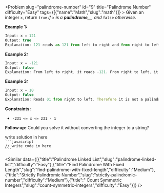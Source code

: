 
<Problem slug="palindrome-number" id="9" title="Palindrome Number" difficulty="Easy" tags={[{"name":"Math","slug":"math"}]} >
    Given an integer `x`, return `true` _if_ `x` _is a_ _**palindrome**__, and_ `false` _otherwise_.

**Example 1:**

```javascript 
Input: x = 121
Output: true
Explanation: 121 reads as 121 from left to right and from right to left.
```

**Example 2:**

```javascript 
Input: x = -121
Output: false
Explanation: From left to right, it reads -121. From right to left, it becomes 121-. Therefore it is not a palindrome.
```

**Example 3:**

```javascript 
Input: x = 10
Output: false
Explanation: Reads 01 from right to left. Therefore it is not a palindrome.
```

**Constraints:**

*   `-231 <= x <= 231 - 1`

**Follow up:** Could you solve it without converting the integer to a string?
</Problem >

<Solution>
write solution in here
</Solution>

<Code>
```javascript
// write code in here
```
</Code>

<Similar data={[{"title":"Palindrome Linked List","slug":"palindrome-linked-list","difficulty":"Easy"},{"title":"Find Palindrome With Fixed Length","slug":"find-palindrome-with-fixed-length","difficulty":"Medium"},{"title":"Strictly Palindromic Number","slug":"strictly-palindromic-number","difficulty":"Medium"},{"title":"  Count Symmetric Integers","slug":"count-symmetric-integers","difficulty":"Easy"}]} />
